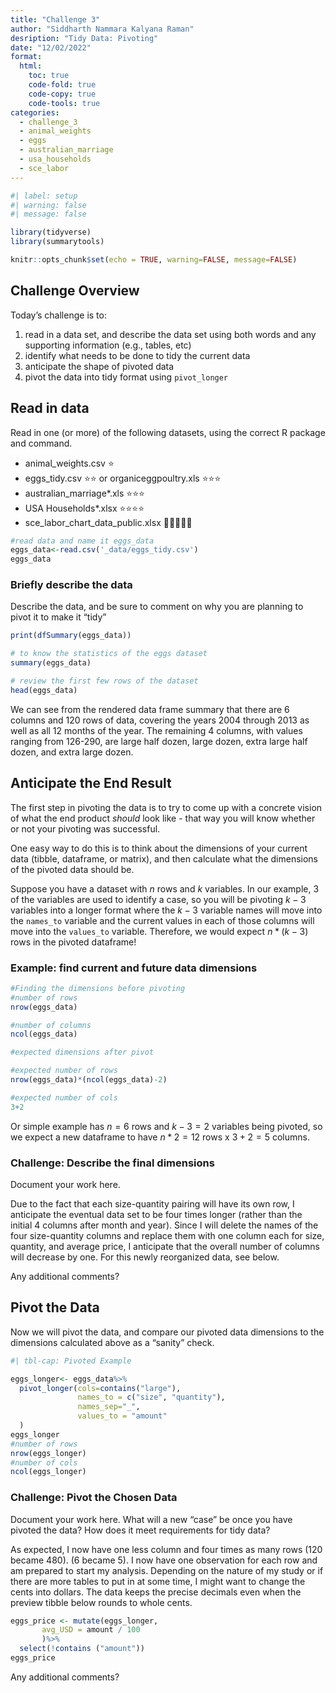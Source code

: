 ```yaml
---
title: "Challenge 3"
author: "Siddharth Nammara Kalyana Raman"
desription: "Tidy Data: Pivoting"
date: "12/02/2022"
format:
  html:
    toc: true
    code-fold: true
    code-copy: true
    code-tools: true
categories:
  - challenge_3
  - animal_weights
  - eggs
  - australian_marriage
  - usa_households
  - sce_labor
---
```


```r
#| label: setup
#| warning: false
#| message: false

library(tidyverse)
library(summarytools)

knitr::opts_chunk$set(echo = TRUE, warning=FALSE, message=FALSE)
```

## Challenge Overview

Today's challenge is to:

1.  read in a data set, and describe the data set using both words and any supporting information (e.g., tables, etc)
2.  identify what needs to be done to tidy the current data
3.  anticipate the shape of pivoted data
4.  pivot the data into tidy format using `pivot_longer`

## Read in data

Read in one (or more) of the following datasets, using the correct R package and command.

-   animal_weights.csv ⭐
-   eggs_tidy.csv ⭐⭐ or organiceggpoultry.xls ⭐⭐⭐
-   australian_marriage\*.xls ⭐⭐⭐
-   USA Households\*.xlsx ⭐⭐⭐⭐
-   sce_labor_chart_data_public.xlsx 🌟🌟🌟🌟🌟

```r
#read data and name it eggs_data
eggs_data<-read.csv('_data/eggs_tidy.csv')
eggs_data

```

### Briefly describe the data

Describe the data, and be sure to comment on why you are planning to pivot it to make it "tidy"

```r
print(dfSummary(eggs_data))


```

```r
# to know the statistics of the eggs dataset
summary(eggs_data)

```

```r
# review the first few rows of the dataset
head(eggs_data)

```
We can see from the rendered data frame summary that there are 6 columns and 120 rows of data, covering the years 2004 through 2013 as well as all 12 months of the year. The remaining 4 columns, with values ranging from 126-290, are large half dozen, large dozen, extra large half dozen, and extra large dozen. 

## Anticipate the End Result

The first step in pivoting the data is to try to come up with a concrete vision of what the end product *should* look like - that way you will know whether or not your pivoting was successful.

One easy way to do this is to think about the dimensions of your current data (tibble, dataframe, or matrix), and then calculate what the dimensions of the pivoted data should be.

Suppose you have a dataset with $n$ rows and $k$ variables. In our example, 3 of the variables are used to identify a case, so you will be pivoting $k-3$ variables into a longer format where the $k-3$ variable names will move into the `names_to` variable and the current values in each of those columns will move into the `values_to` variable. Therefore, we would expect $n * (k-3)$ rows in the pivoted dataframe!


### Example: find current and future data dimensions

```r
#Finding the dimensions before pivoting
#number of rows
nrow(eggs_data)

#number of columns
ncol(eggs_data)
```
```r
#expected dimensions after pivot

#expected number of rows
nrow(eggs_data)*(ncol(eggs_data)-2)

#expected number of cols
3+2
```


Or simple example has $n = 6$ rows and $k - 3 = 2$ variables being pivoted, so we expect a new dataframe to have $n * 2 = 12$ rows x $3 + 2 = 5$ columns.

### Challenge: Describe the final dimensions

Document your work here.

Due to the fact that each size-quantity pairing will have its own row, I anticipate the eventual data set to be four times longer (rather than the initial 4 columns after month and year). Since I will delete the names of the four size-quantity columns and replace them with one column each for size, quantity, and average price, I anticipate that the overall number of columns will decrease by one. For this newly reorganized data, see below.


Any additional comments?

## Pivot the Data

Now we will pivot the data, and compare our pivoted data dimensions to the dimensions calculated above as a "sanity" check.


```r
#| tbl-cap: Pivoted Example

eggs_longer<- eggs_data%>%
  pivot_longer(cols=contains("large"),
               names_to = c("size", "quantity"),
               names_sep="_",
               values_to = "amount"
  )
eggs_longer
#number of rows
nrow(eggs_longer)
#number of cols
ncol(eggs_longer)
```


### Challenge: Pivot the Chosen Data

Document your work here. What will a new "case" be once you have pivoted the data? How does it meet requirements for tidy data?

As expected, I now have one less column and four times as many rows (120 became 480). (6 became 5). I now have one observation for each row and am prepared to start my analysis. Depending on the nature of my study or if there are more tables to put in at some time, I might want to change the cents into dollars. The data keeps the precise decimals even when the preview tibble below rounds to whole cents.
```r
eggs_price <- mutate(eggs_longer, 
       avg_USD = amount / 100
       )%>%
  select(!contains ("amount"))
eggs_price

```

Any additional comments?
